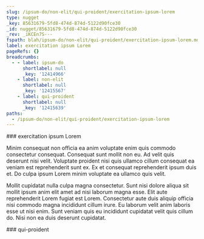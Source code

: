 ```yaml
---
slug: /ipsum-do/non-elit/qui-proident/exercitation-ipsum-lorem
type: nugget
_key: 85631679-5fd8-474d-874d-5122d90fce30
_id: nugget/85631679-5fd8-474d-874d-5122d90fce30
_rev: _iKCEn7S---
fspath: blah/ipsum-do/non-elit/qui-proident/exercitation-ipsum-lorem.md
label: exercitation ipsum Lorem
pageRefs: {}
breadcrumbs:
  - - label: ipsum-do
      shortlabel: null
      _key: '12414966'
    - label: non-elit
      shortlabel: null
      _key: '12415567'
    - label: qui-proident
      shortlabel: null
      _key: '12415639'
paths:
  - /ipsum-do/non-elit/qui-proident/exercitation-ipsum-lorem
---
```


<NuggetArea>
<Nugget slug="/ipsum-do/non-elit/qui-proident/exercitation-ipsum-lorem" type="nugget" _key="85631679-5fd8-474d-874d-5122d90fce30" _id="nugget/85631679-5fd8-474d-874d-5122d90fce30" _rev="_iKCEn7S---" fspath="blah/ipsum-do/non-elit/qui-proident/exercitation-ipsum-lorem.md" label="exercitation ipsum Lorem" paths="/ipsum-do/non-elit/qui-proident/exercitation-ipsum-lorem">
<NuggetBody>
### exercitation ipsum Lorem

Minim consequat non officia ea anim voluptate enim quis commodo consectetur consequat. Consequat sunt mollit non eu. Ad velit quis deserunt nisi velit. Voluptate proident nisi quis ullamco cillum consequat ea veniam est reprehenderit sunt ex. Ex et consequat reprehenderit ipsum duis et. Do culpa ipsum Lorem minim voluptate ea ullamco quis velit.

Mollit cupidatat nulla culpa magna consectetur. Sunt nisi dolore aliqua sit mollit ipsum anim elit amet ad nisi laborum magna esse. Elit aute reprehenderit Lorem fugiat est Lorem. Consectetur aute duis aliquip officia nisi commodo magna incididunt cillum irure. Eu laborum velit anim laboris esse ut nisi enim. Sunt veniam quis eu incididunt cupidatat velit quis cillum do. Nisi non ea duis deserunt cupidatat.

</NuggetBody>
<Breadcrumbs>
<Crumbs>
<Crumb _key="12414966" label="ipsum-do" /><Crumb _key="12415567" label="non-elit" /><Crumb _key="12415639" label="qui-proident" />
</Crumbs>
</Breadcrumbs>
</Nugget>

<NuggetsInbound>
</NuggetsInbound>
<NuggetsOutbound>
</NuggetsOutbound>
</NuggetArea>
<PassagesInbound>
<Passage direction="inbound" type="passage" _key="12415639" _id="passage/12415639" _rev="_iKCEn7O--_" label="qui-proident" passage="qui-proident" fspath="blah/ipsum-do/non-elit/qui-proident" paths="/ipsum-do/non-elit/qui-proident" slug="/ipsum-do/non-elit/qui-proident">
<NuggetBody>
### qui-proident

</NuggetBody>
<Breadcrumbs>
<Crumbs>
<Crumb _key="12414966" label="ipsum-do" /><Crumb _key="12415567" label="non-elit" />
</Crumbs>
</Breadcrumbs>
</Passage>

</PassagesInbound>
<PassagesOutbound>
</PassagesOutbound>